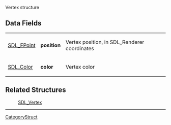 Vertex structure

== Data Fields ==
{|
|[[SDL_FPoint]]
|'''position'''
|Vertex position, in SDL_Renderer coordinates
|-
|[[SDL_Color]]
|'''color'''
|Vertex color
|}

== Related Structures ==
:[[SDL_Vertex]]

----
[[CategoryStruct]]